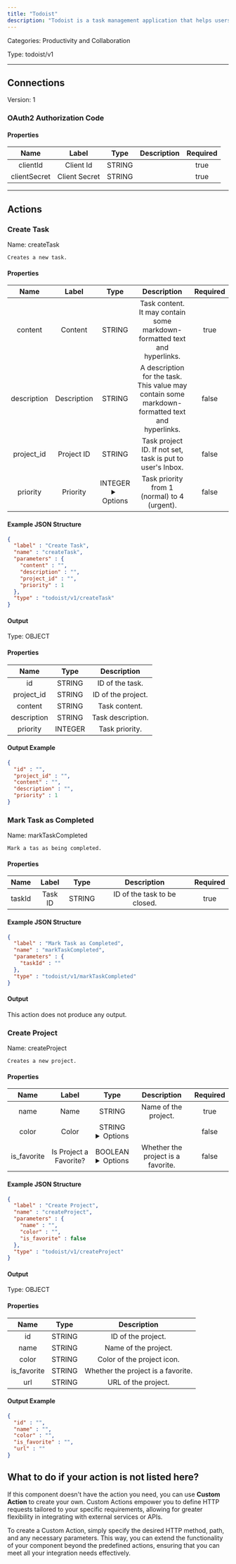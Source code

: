 ```yaml
---
title: "Todoist"
description: "Todoist is a task management application that helps users organize and prioritize their to-do lists."
---
```



Categories: Productivity and Collaboration


Type: todoist/v1

<hr />



## Connections

Version: 1


### OAuth2 Authorization Code

#### Properties

|      Name       |      Label     |     Type     |     Description     | Required |
|:---------------:|:--------------:|:------------:|:-------------------:|:--------:|
| clientId | Client Id | STRING |  | true |
| clientSecret | Client Secret | STRING |  | true |





<hr />


## Actions


### Create Task
Name: createTask

`Creates a new task.`

#### Properties

|      Name       |      Label     |     Type     |     Description     | Required |
|:---------------:|:--------------:|:------------:|:-------------------:|:--------:|
| content | Content | STRING | Task content. It may contain some markdown-formatted text and hyperlinks. | true |
| description | Description | STRING | A description for the task. This value may contain some markdown-formatted text and hyperlinks. | false |
| project_id | Project ID | STRING | Task project ID. If not set, task is put to user's Inbox. | false |
| priority | Priority | INTEGER <details> <summary> Options </summary> 1, 2, 3, 4 </details> | Task priority from 1 (normal) to 4 (urgent). | false |

#### Example JSON Structure
```json
{
  "label" : "Create Task",
  "name" : "createTask",
  "parameters" : {
    "content" : "",
    "description" : "",
    "project_id" : "",
    "priority" : 1
  },
  "type" : "todoist/v1/createTask"
}
```

#### Output



Type: OBJECT


#### Properties

|     Name     |     Type     |     Description     |
|:------------:|:------------:|:-------------------:|
| id | STRING | ID of the task. |
| project_id | STRING | ID of the project. |
| content | STRING | Task content. |
| description | STRING | Task description. |
| priority | INTEGER | Task priority. |




#### Output Example
```json
{
  "id" : "",
  "project_id" : "",
  "content" : "",
  "description" : "",
  "priority" : 1
}
```


### Mark Task as Completed
Name: markTaskCompleted

`Mark a tas as being completed.`

#### Properties

|      Name       |      Label     |     Type     |     Description     | Required |
|:---------------:|:--------------:|:------------:|:-------------------:|:--------:|
| taskId | Task ID | STRING | ID of the task to be closed. | true |

#### Example JSON Structure
```json
{
  "label" : "Mark Task as Completed",
  "name" : "markTaskCompleted",
  "parameters" : {
    "taskId" : ""
  },
  "type" : "todoist/v1/markTaskCompleted"
}
```

#### Output

This action does not produce any output.




### Create Project
Name: createProject

`Creates a new project.`

#### Properties

|      Name       |      Label     |     Type     |     Description     | Required |
|:---------------:|:--------------:|:------------:|:-------------------:|:--------:|
| name | Name | STRING | Name of the project. | true |
| color | Color | STRING <details> <summary> Options </summary> beryy_red, red, orange, yellow, olive_green, lime_green, green, mint_green, teal, sky_blue, light_blue, blue, grape, violet, lavender, magenta, salmon, charcoal, grey, taupe </details> |  | false |
| is_favorite | Is Project a Favorite? | BOOLEAN <details> <summary> Options </summary> true, false </details> | Whether the project is a favorite. | false |

#### Example JSON Structure
```json
{
  "label" : "Create Project",
  "name" : "createProject",
  "parameters" : {
    "name" : "",
    "color" : "",
    "is_favorite" : false
  },
  "type" : "todoist/v1/createProject"
}
```

#### Output



Type: OBJECT


#### Properties

|     Name     |     Type     |     Description     |
|:------------:|:------------:|:-------------------:|
| id | STRING | ID of the project. |
| name | STRING | Name of the project. |
| color | STRING | Color of the project icon. |
| is_favorite | STRING | Whether the project is a favorite. |
| url | STRING | URL of the project. |




#### Output Example
```json
{
  "id" : "",
  "name" : "",
  "color" : "",
  "is_favorite" : "",
  "url" : ""
}
```




## What to do if your action is not listed here?

If this component doesn't have the action you need, you can use **Custom Action** to create your own. Custom Actions empower you to define HTTP requests tailored to your specific requirements, allowing for greater flexibility in integrating with external services or APIs.

To create a Custom Action, simply specify the desired HTTP method, path, and any necessary parameters. This way, you can extend the functionality of your component beyond the predefined actions, ensuring that you can meet all your integration needs effectively.

